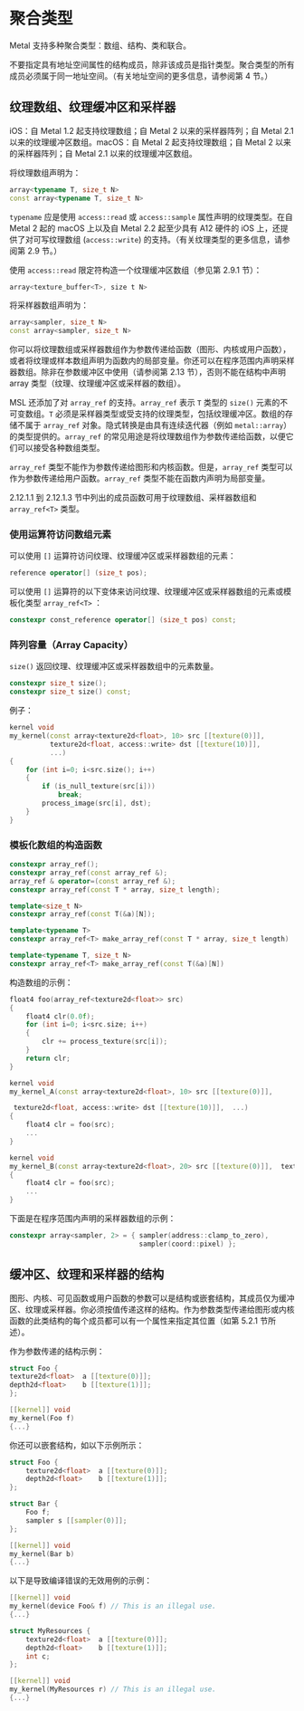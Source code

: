 # 聚合类型

<ToBePolishedAfterTranslation />

<OriginalPDF title="2.12 Aggregate Types" />

Metal 支持多种聚合类型：数组、结构、类和联合。

不要指定具有地址空间属性的结构成员，除非该成员是指针类型。聚合类型的所有成员必须属于同一地址空间。（有关地址空间的更多信息，请参阅第 4 节。）

## 纹理数组、纹理缓冲区和采样器

iOS：自 Metal 1.2 起支持纹理数组；自 Metal 2 以来的采样器阵列；自 Metal 2.1 以来的纹理缓冲区数组。macOS：自 Metal 2 起支持纹理数组；自 Metal 2 以来的采样器阵列；自 Metal 2.1 以来的纹理缓冲区数组。

将纹理数组声明为：

```cpp
array<typename T, size_t N>
const array<typename T, size_t N>
```

`typename` 应是使用 `access::read` 或 `access::sample` 属性声明的纹理类型。在自 Metal 2 起的 macOS 上以及自 Metal 2.2 起至少具有 A12 硬件的 iOS 上，还提供了对可写纹理数组 (`access::write`) 的支持。（有关纹理类型的更多信息，请参阅第 2.9 节。）

使用 `access::read` 限定符构造一个纹理缓冲区数组（参见第 2.9.1 节）：

```cpp
array<texture_buffer<T>, size t N>
```

将采样器数组声明为：

```cpp
array<sampler, size_t N>
const array<sampler, size_t N>
```

你可以将纹理数组或采样器数组作为参数传递给函数（图形、内核或用户函数），或者将纹理或样本数组声明为函数内的局部变量。你还可以在程序范围内声明采样器数组。除非在参数缓冲区中使用（请参阅第 2.13 节），否则不能在结构中声明 array 类型（纹理、纹理缓冲区或采样器的数组）。

MSL 还添加了对 `array_ref` 的支持。`array_ref` 表示 `T` 类型的 `size()` 元素的不可变数组。`T` 必须是采样器类型或受支持的纹理类型，包括纹理缓冲区。数组的存储不属于 `array_ref` 对象。隐式转换是由具有连续迭代器（例如 `metal::array`）的类型提供的。`array_ref` 的常见用途是将纹理数组作为参数传递给函数，以便它们可以接受各种数组类型。

`array_ref` 类型不能作为参数传递给图形和内核函数。但是，`array_ref` 类型可以作为参数传递给用户函数。`array_ref` 类型不能在函数内声明为局部变量。

2.12.1.1 到 2.12.1.3 节中列出的成员函数可用于纹理数组、采样器数组和 `array_ref<T>` 类型。

### 使用运算符访问数组元素

可以使用 `[]` 运算符访问纹理、纹理缓冲区或采样器数组的元素：

```cpp
reference operator[] (size_t pos);
```

可以使用 `[]` 运算符的以下变体来访问纹理、纹理缓冲区或采样器数组的元素或模板化类型 `array_ref<T>` ：

```cpp
constexpr const_reference operator[] (size_t pos) const;
```

### 阵列容量（Array Capacity）

`size()` 返回纹理、纹理缓冲区或采样器数组中的元素数量。

```cpp
constexpr size_t size();
constexpr size_t size() const;
```

例子：

```cpp
kernel void
my_kernel(const array<texture2d<float>, 10> src [[texture(0)]],
          texture2d<float, access::write> dst [[texture(10)]],
          ...)
{
    for (int i=0; i<src.size(); i++)
    {
        if (is_null_texture(src[i]))
            break;
        process_image(src[i], dst);
    }
}
```

### 模板化数组的构造函数

```cpp
constexpr array_ref();
constexpr array_ref(const array_ref &);
array_ref & operator=(const array_ref &);
constexpr array_ref(const T * array, size_t length);

template<size_t N>
constexpr array_ref(const T(&a)[N]);

template<typename T>
constexpr array_ref<T> make_array_ref(const T * array, size_t length)

template<typename T, size_t N>
constexpr array_ref<T> make_array_ref(const T(&a)[N])
```

构造数组的示例：

```cpp
float4 foo(array_ref<texture2d<float>> src)
{
    float4 clr(0.0f);
    for (int i=0; i<src.size; i++)
    {
        clr += process_texture(src[i]);
    }
    return clr;
}

kernel void
my_kernel_A(const array<texture2d<float>, 10> src [[texture(0)]],

 texture2d<float, access::write> dst [[texture(10)]],  ...)
{
    float4 clr = foo(src);
    ...
}

kernel void
my_kernel_B(const array<texture2d<float>, 20> src [[texture(0)]],  texture2d<float, access::write> dst [[texture(10)]],   ...)
{
    float4 clr = foo(src);
    ...
}
```

下面是在程序范围内声明的采样器数组的示例：

```cpp
constexpr array<sampler, 2> = { sampler(address::clamp_to_zero),
                                sampler(coord::pixel) };
```

## 缓冲区、纹理和采样器的结构

图形、内核、可见函数或用户函数的参数可以是结构或嵌套结构，其成员仅为缓冲区、纹理或采样器。你必须按值传递这样的结构。作为参数类型传递给图形或内核函数的此类结构的每个成员都可以有一个属性来指定其位置（如第 5.2.1 节所述）。

作为参数传递的结构示例：

```cpp
struct Foo {
texture2d<float>  a [[texture(0)]];
depth2d<float>    b [[texture(1)]];
};

[[kernel]] void
my_kernel(Foo f)
{...}
```

你还可以嵌套结构，如以下示例所示：

```cpp
struct Foo {
    texture2d<float>  a [[texture(0)]];
    depth2d<float>    b [[texture(1)]];
};

struct Bar {
    Foo f;
    sampler s [[sampler(0)]];
};

[[kernel]] void
my_kernel(Bar b)
{...}
```

以下是导致编译错误的无效用例的示例：

```cpp
[[kernel]] void
my_kernel(device Foo& f) // This is an illegal use.
{...}

struct MyResources {
    texture2d<float>  a [[texture(0)]];
    depth2d<float>    b [[texture(1)]];
    int c;
};

[[kernel]] void
my_kernel(MyResources r) // This is an illegal use.
{...}
```
